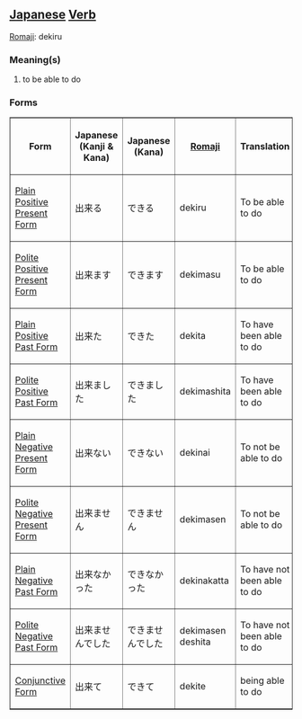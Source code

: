 ==[[Japanese]] [[Verb]]==

[[Romaji]]: dekiru

=== Meaning(s) ===
#to be able to do

===Forms===

<table border="1">
<TR>
<TH>Form</TH>
<TH>Japanese<BR>(Kanji & Kana)</TH>
<TH>Japanese<BR>(Kana)</TH>
<TH>[[Romaji]]</TH>
<TH>Translation</TH>
</TR>

<TR>
<TD>[[Japanese Plain Positive Present Form|Plain Positive Present Form]]</TD>
<TD>出来る</TD>
<TD>できる</TD>
<TD>dekiru</TD>
<TD>To be able to do</TD>
</TR>

<TR>
<TD>[[Japanese Polite Positive Present Form|Polite Positive Present Form]]</TD>
<TD>出来ます</TD>
<TD>できます</TD>
<TD>dekimasu</TD>
<TD>To be able to do</TD>
</TR>

<TR>
<TD>[[Japanese Plain Positive Past Form|Plain Positive Past Form]]</TD>
<TD>出来た</TD>
<TD>できた</TD>
<TD>dekita</TD>
<TD>To have been able to do</TD>
</TR>

<TR>
<TD>[[Japanese Polite Positive Past Form|Polite Positive Past Form]]</TD>
<TD>出来ました</TD>
<TD>できました</TD>
<TD>dekimashita</TD>
<TD>To have been able to do</TD>
</TR>

<TR>
<TD>[[Japanese Plain Negative Present Form|Plain Negative Present Form]]</TD>
<TD>出来ない</TD>
<TD>できない</TD>
<TD>dekinai</TD>
<TD>To not be able to do</TD>
</TR>

<TR>
<TD>[[Japanese Polite Negative Present Form|Polite Negative Present Form]]</TD>
<TD>出来ません</TD>
<TD>できません</TD>
<TD>dekimasen</TD>
<TD>To not be able to do</TD>
</TR>

<TR>
<TD>[[Japanese Plain Negative Past Form|Plain Negative Past Form]]</TD>
<TD>出来なかった</TD>
<TD>できなかった</TD>
<TD>dekinakatta</TD>
<TD>To have not been able to do</TD>
</TR>

<TR>
<TD>[[Japanese Polite Negative Past Form|Polite Negative Past Form]]</TD>
<TD>出来ませんでした</TD>
<TD>できませんでした</TD>
<TD>dekimasen deshita</TD>
<TD>To have not been able to do</TD>
</TR>

<TR>
<TD>[[Japanese Conjunctive Form|Conjunctive Form]]</TD>
<TD>出来て</TD>
<TD>できて</TD>
<TD>dekite</TD>
<TD>being able to do</TD>
</TR>

</table>